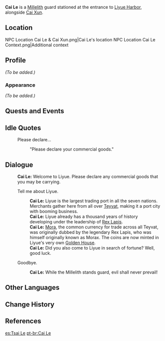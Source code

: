 {{Meta
<!-- REMOVE ANY LINE BELOW WHICH DOES NOT APPLY     -->
<!-- REMOVE THIS TEMPLATE AFTER ADDING MISSING INFO -->
|missing_NPC_profile  = yes
}}
{{Character Infobox
|image            = NPC Cai Le.png
|region           = Liyue
|location         = Liyue
|title            = Millelith
|affiliation      = Millelith
|type             = Open-World NPC
|voiceEN          = [https://www.jasoncharlesmiller.com/ Jason Charles Miller]<ref name="JCM VA">Jason Charles Miller: [https://www.jasoncharlesmiller.com/resume EN VA's Website]</ref>
}}
'''Cai Le''' {{Lang|zh=蔡乐|zh_rm=Cài Lè}} is a [[Millelith]] guard stationed at the entrance to [[Liyue Harbor]], alongside [[Cai Xun]].

==Location==
<gallery>
NPC Location Cai Le & Cai Xun.png|Cai Le's location
NPC Location Cai Le Context.png|Additional context
</gallery>

==Profile==
''(To be added.)''

===Appearance===
''(To be added.)''

==Quests and Events==
{{Quests and Events}}

==Idle Quotes==
{{Dialogue Start}}
: {{DIcon|Idle}} Please declare...
:: {{A|VO Cai Le 01.ogg}} "Please declare your commercial goods."
{{Dialogue End}}

==Dialogue==
{{Dialogue Start}}
:'''Cai Le:''' Welcome to Liyue. Please declare any commercial goods that you may be carrying.
:{{DIcon}} Tell me about Liyue.
::'''Cai Le:''' Liyue is the largest trading port in all the seven nations. Merchants gather here from all over [[Teyvat]], making it a port city with booming business.
::'''Cai Le:''' Liyue already has a thousand years of history developing under the leadership of [[Rex Lapis]].
::'''Cai Le:''' [[Mora]], the common currency for trade across all Teyvat, was originally dubbed by the legendary Rex Lapis, who was himself originally known as Morax. The coins are now minted in Liyue's very own [[Golden House]].
::'''Cai Le:''' Did you also come to Liyue in search of fortune? Well, good luck.
:{{DIcon}} Goodbye.
::'''Cai Le:''' While the Millelith stands guard, evil shall never prevail!
{{Dialogue End}}

==Other Languages==
{{Other Languages
|default_hidden = 1
|en      = Cai Le
|zhs     = 蔡乐
|zhs_rm  = Cài Lè
|zht     = 蔡樂
|zht_rm  = Cài Lè
|ja      = 蔡楽
|ja_rm   = Sai Raku{{Assumed}}
|ko      = 채락
|ko_rm   = Chae Rak
|es      = Tsai Le
|fr      = Cai Le
|ru      = Цай Лэ
|th      = Cai Le
|vi      = Cai Le
|de      = Cai Le
|id      = Cai Le
|pt      = Cai Le
|tr      = Cai Le
|it      = Cai Le
}}

==Change History==
{{Change History|1.0}}

==References==
{{Reflist}}

[[es:Tsai Le]]
[[pt-br:Cai Le]]